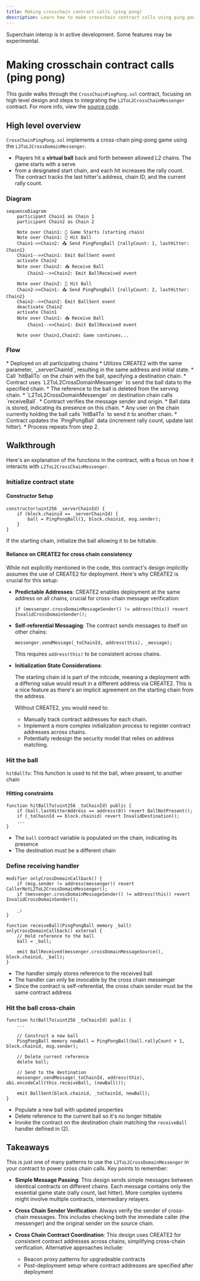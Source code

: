 ```yaml
---
title: Making crosschain contract calls (ping pong)
description: Learn how to make crosschain contract calls using ping pong.
---
```






<Info>Superchain interop is in active development. Some features may be experimental.</Info>

# Making crosschain contract calls (ping pong)

This guide walks through the `CrossChainPingPong.sol` contract, focusing on high level design and steps to integrating the `L2ToL2CrossChainMessenger` contract. For more info, view the [source code](https://github.com/ethereum-optimism/supersim/blob/main/contracts/src/pingpong/CrossChainPingPong.sol).

## High level overview

`CrossChainPingPong.sol` implements a cross-chain ping-pong game using the `L2ToL2CrossDomainMessenger`.

*   Players hit a **virtual ball** back and forth between allowed L2 chains. The game starts with a serve
*   from a designated start chain, and each hit increases the rally count. The contract tracks the last hitter's address, chain ID, and the current rally count.

### Diagram

```mermaid
sequenceDiagram
    participant Chain1 as Chain 1
    participant Chain2 as Chain 2
    
    Note over Chain1: 🚀 Game Starts (starting chain)
    Note over Chain1: 🏓 Hit Ball
    Chain1->>Chain2: 📤 Send PingPongBall {rallyCount: 1, lastHitter: Chain1}
    Chain1-->>Chain1: Emit BallSent event
    activate Chain2
    Note over Chain2: 📥 Receive Ball
        Chain2-->>Chain2: Emit BallReceived event

    Note over Chain2: 🏓 Hit Ball
    Chain2->>Chain1: 📤 Send PingPongBall {rallyCount: 2, lastHitter: Chain2}
    Chain2-->>Chain2: Emit BallSent event
    deactivate Chain2
    activate Chain1
    Note over Chain1: 📥 Receive Ball
        Chain1-->>Chain1: Emit BallReceived event

    Note over Chain1,Chain2: Game continues...
```

### Flow

<Steps>
  <Step title="Contract Deployment">
  *   Deployed on all participating chains
    *   Utilizes CREATE2 with the same parameter, `_serverChainId`, resulting in the same address and initial state.
  </Step>

  <Step title="Hit the Ball (Starting Move)">
  *   Call `hitBallTo` on the chain with the ball, specifying a destination chain.
    *   Contract uses `L2ToL2CrossDomainMessenger` to send the ball data to the specified chain.
    *   The reference to the ball is deleted from the serving chain.
  </Step>

  <Step title="Receive on Destination Chain">
  *   `L2ToL2CrossDomainMessenger` on destination chain calls `receiveBall`.
    *   Contract verifies the message sender and origin.
    *   Ball data is stored, indicating its presence on this chain.
  </Step>

  <Step title="Continue Game (Hit)">
  *   Any user on the chain currently holding the ball calls `hitBallTo` to send it to another chain.
    *   Contract updates the `PingPongBall` data (increment rally count, update last hitter).
    *   Process repeats from step 2.
  </Step>
</Steps>

## Walkthrough

Here's an explanation of the functions in the contract, with a focus on how it interacts with `L2ToL2CrossChainMessenger`.

### Initialize contract state

#### Constructor Setup

```solidity
constructor(uint256 _serverChainId) {
    if (block.chainid == _serverChainId) {
        ball = PingPongBall(1, block.chainid, msg.sender);
    }
}
```

If the starting chain, initialize the ball allowing it to be hittable.

#### Reliance on CREATE2 for cross chain consistency

While not explicitly mentioned in the code, this contract's design implicitly assumes the use of CREATE2 for deployment. Here's why CREATE2 is crucial for this setup:

*   **Predictable Addresses**:
    CREATE2 enables deployment at the same address on all chains, crucial for cross-chain message verification:
    ```solidity
    if (messenger.crossDomainMessageSender() != address(this)) revert InvalidCrossDomainSender();
    ```

*   **Self-referential Messaging**:
    The contract sends messages to itself on other chains:
    ```solidity
    messenger.sendMessage(_toChainId, address(this), _message);
    ```
    This requires `address(this)` to be consistent across chains.

*   **Initialization State Considerations**:

    The starting chain id is part of the initcode, meaning a deployment with a differing value would result in a different address via CREATE2. This is a nice feature as there's an implicit agreement on the starting chain from the address.

    Without CREATE2, you would need to:

    *   Manually track contract addresses for each chain.
    *   Implement a more complex initialization process to register contract addresses across chains.
    *   Potentially redesign the security model that relies on address matching.

### Hit the ball

`hitBallTo`: This function is used to hit the ball, when present, to another chain

#### Hitting constraints

```solidity
function hitBallTo(uint256 _toChainId) public {
    if (ball.lastHitterAddress == address(0)) revert BallNotPresent();
    if (_toChainId == block.chainid) revert InvalidDestination();
    ...
}
```

*   The `ball` contract variable is populated on the chain, indicating its presence
*   The destination must be a different chain

### Define receiving handler

```solidity
modifier onlyCrossDomainCallback() {
    if (msg.sender != address(messenger)) revert CallerNotL2ToL2CrossDomainMessenger();
    if (messenger.crossDomainMessageSender() != address(this)) revert InvalidCrossDomainSender();

    _;
}

function receiveBall(PingPongBall memory _ball) onlyCrossDomainCallback() external {
    // Hold reference to the ball
    ball = _ball;

    emit BallReceived(messenger.crossDomainMessageSource(), block.chainid, _ball);
}
```

*   The handler simply stores reference to the received ball
*   The handler can only be invocable by the cross chain messenger
*   Since the contract is self-referential, the cross chain sender must be the same contract address

### Hit the ball cross-chain

```solidity
function hitBallTo(uint256 _toChainId) public {
    ...

    // Construct a new ball
    PingPongBall memory newBall = PingPongBall(ball.rallyCount + 1, block.chainid, msg.sender);

    // Delete current reference
    delete ball;

    // Send to the destination
    messenger.sendMessage(_toChainId, address(this), abi.encodeCall(this.receiveBall, (newBall)));

    emit BallSent(block.chainid, _toChainId, newBall);
}
```

*   Populate a new ball with updated properties
*   Delete reference to the current ball so it's no longer hittable
*   Invoke the contract on the destination chain matching the `receiveBall` handler defined in (2).

## Takeaways

This is just one of many patterns to use the `L2ToL2CrossDomainMessenger` in your contract to power cross chain calls. Key points to remember:

*   **Simple Message Passing**: This design sends simple messages between identical contracts on different chains. Each message contains only the essential game state (rally count, last hitter). More complex systems might involve multiple contracts, intermediary relayers.

*   **Cross Chain Sender Verification**: Always verify the sender of cross-chain messages. This includes checking both the immediate caller (the messenger) and the original sender on the source chain.

*   **Cross Chain Contract Coordination**: This design uses CREATE2 for consistent contract addresses across chains, simplifying cross-chain verification. Alternative approaches include:
    *   Beacon proxy patterns for upgradeable contracts
    *   Post-deployment setup where contract addresses are specified after deployment
